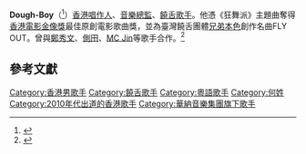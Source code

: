 {{藝人
| 姓名 = Dough-Boy
| 類型 = 男歌手
| 圖片 = 
| 圖片簡介 = 
| 本名 = 何翱
| 英文名 = Galaxy Ho
| 國籍 = {{CAN}}<br>{{CNHK}}
| 籍貫 = 
| 出生日期 = 1989年10月19日
| 出生地點 = {{HKG-1959}}
| 逝世日期 = 
| 逝世地點 = 
| 職業 = [[唱作人|唱作人]]、[[音樂總監|音樂總監]]、[[饒舌歌手|饒舌歌手]]
| 配偶 = 
| 音樂類型 = [[Hip_hop|Hip hop]]
| 演奏樂器 = [[鍵盤樂器|鍵盤樂器]]、[[結他|結他]]
| 出道地點 = {{HKG}}
| 代表作 = 
| 活躍年代 = 2011年至今
| 唱片公司 = [[香港華納唱片|香港華納唱片]]（F Records）
| 經紀公司 = Bakerie Productions Ltd.
| 網站 = 
| 语言 = [[粤語|粤語]]、[[英語|英語]]
}}
'''Dough-Boy'''（{{bd|1989年}}<ref>{{Cite web |url=http://the-sun.on.cc/cnt/entertainment/20140530/00470_079.html |title=DoughBoy贏金像獎Rap返香港 |accessdate=2017-03-31 |archive-date=2017-03-31 |archive-url=https://web.archive.org/web/20170331210241/http://the-sun.on.cc/cnt/entertainment/20140530/00470_079.html |dead-url=no }}</ref>）[[香港|香港]][[唱作人|唱作人]]、[[音樂總監|音樂總監]]、[[饒舌歌手|饒舌歌手]]。他憑《狂舞派》主題曲奪得[[香港電影金像獎|香港電影金像獎]]最佳原創電影歌曲獎，並為臺灣饒舌團體[[兄弟本色|兄弟本色]]創作名曲FLY OUT。曾與[[鄭秀文|鄭秀文]]、[[側田|側田]]、[[歐陽靖_(饒舌者)|MC Jin]]等歌手合作。<ref>{{Cite web |url=https://unwire.hk/2016/02/02/dough-boy/mobile-music/ |title=籮文 : 走訪金像獎最佳原創電影歌曲得主 Dough-Boy 的工作室 |accessdate=2017-02-28 |archive-date=2017-03-01 |archive-url=https://web.archive.org/web/20170301092503/https://unwire.hk/2016/02/02/dough-boy/mobile-music/ |dead-url=no }}</ref>

==參考文獻==
{{reflist}}

{{華納唱片 (香港)}}
{{香港電影金像獎最佳原創電影歌曲}}
[[Category:香港男歌手|Category:香港男歌手]]
[[Category:饒舌歌手|Category:饒舌歌手]]
[[Category:粵語歌手|Category:粵語歌手]]
[[Category:何姓|Category:何姓]]
[[Category:2010年代出道的香港歌手|Category:2010年代出道的香港歌手]]
[[Category:華納音樂集團旗下歌手|Category:華納音樂集團旗下歌手]]